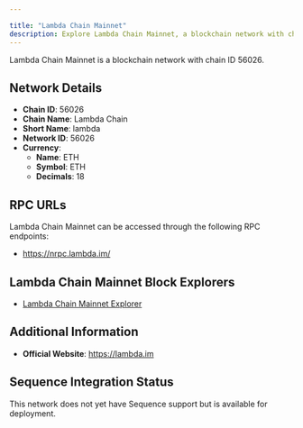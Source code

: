 ```yaml
---

title: "Lambda Chain Mainnet"
description: Explore Lambda Chain Mainnet, a blockchain network with chain ID 56026. Learn about its native currency, ETH, and how to interact with the network.
---
```




Lambda Chain Mainnet is a blockchain network with chain ID 56026.

## Network Details

- **Chain ID**: 56026
- **Chain Name**: Lambda Chain
- **Short Name**: lambda
- **Network ID**: 56026
- **Currency**: 
  - **Name**: ETH
  - **Symbol**: ETH
  - **Decimals**: 18

## RPC URLs

Lambda Chain Mainnet can be accessed through the following RPC endpoints:

- https://nrpc.lambda.im/

## Lambda Chain Mainnet Block Explorers

- [Lambda Chain Mainnet Explorer](https://scan.lambda.im)

## Additional Information

- **Official Website**: https://lambda.im

## Sequence Integration Status

This network does not yet have Sequence support but is available for deployment.
